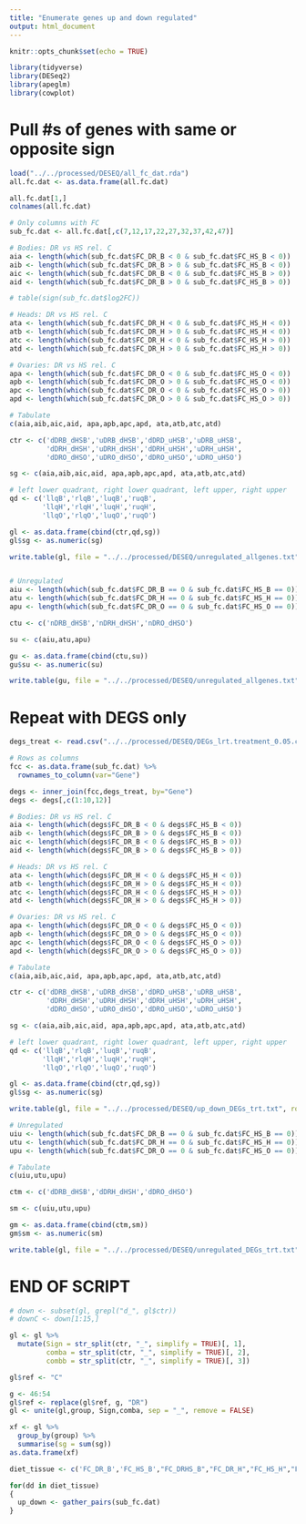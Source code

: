 ```yaml
---
title: "Enumerate genes up and down regulated"
output: html_document
---
```


```r
knitr::opts_chunk$set(echo = TRUE)

library(tidyverse)
library(DESeq2)
library(apeglm)
library(cowplot)

```

# Pull #s of genes with same or opposite sign

```r
load("../../processed/DESEQ/all_fc_dat.rda")
all.fc.dat <- as.data.frame(all.fc.dat) 

all.fc.dat[1,]
colnames(all.fc.dat)

# Only columns with FC
sub_fc.dat <- all.fc.dat[,c(7,12,17,22,27,32,37,42,47)]

# Bodies: DR vs HS rel. C
aia <- length(which(sub_fc.dat$FC_DR_B < 0 & sub_fc.dat$FC_HS_B < 0)) 
aib <- length(which(sub_fc.dat$FC_DR_B > 0 & sub_fc.dat$FC_HS_B < 0))  
aic <- length(which(sub_fc.dat$FC_DR_B < 0 & sub_fc.dat$FC_HS_B > 0)) 
aid <- length(which(sub_fc.dat$FC_DR_B > 0 & sub_fc.dat$FC_HS_B > 0))

# table(sign(sub_fc.dat$log2FC))

# Heads: DR vs HS rel. C
ata <- length(which(sub_fc.dat$FC_DR_H < 0 & sub_fc.dat$FC_HS_H < 0)) 
atb <- length(which(sub_fc.dat$FC_DR_H > 0 & sub_fc.dat$FC_HS_H < 0)) 
atc <- length(which(sub_fc.dat$FC_DR_H < 0 & sub_fc.dat$FC_HS_H > 0)) 
atd <- length(which(sub_fc.dat$FC_DR_H > 0 & sub_fc.dat$FC_HS_H > 0)) 

# Ovaries: DR vs HS rel. C
apa <- length(which(sub_fc.dat$FC_DR_O < 0 & sub_fc.dat$FC_HS_O < 0)) 
apb <- length(which(sub_fc.dat$FC_DR_O > 0 & sub_fc.dat$FC_HS_O < 0)) 
apc <- length(which(sub_fc.dat$FC_DR_O < 0 & sub_fc.dat$FC_HS_O > 0)) 
apd <- length(which(sub_fc.dat$FC_DR_O > 0 & sub_fc.dat$FC_HS_O > 0)) 

# Tabulate
c(aia,aib,aic,aid, apa,apb,apc,apd, ata,atb,atc,atd)

ctr <- c('dDRB_dHSB','uDRB_dHSB','dDRD_uHSB','uDRB_uHSB',
         'dDRH_dHSH','uDRH_dHSH','dDRH_uHSH','uDRH_uHSH',
         'dDRO_dHSO','uDRO_dHSO','dDRO_uHSO','uDRO_uHSO')

sg <- c(aia,aib,aic,aid, apa,apb,apc,apd, ata,atb,atc,atd)

# left lower quadrant, right lower quadrant, left upper, right upper
qd <- c('llqB','rlqB','luqB','ruqB', 
        'llqH','rlqH','luqH','ruqH',
        'llqO','rlqO','luqO','ruqO')

gl <- as.data.frame(cbind(ctr,qd,sg))
gl$sg <- as.numeric(sg)

write.table(gl, file = "../../processed/DESEQ/unregulated_allgenes.txt", row.names = FALSE)


# Unregulated
aiu <- length(which(sub_fc.dat$FC_DR_B == 0 & sub_fc.dat$FC_HS_B == 0)) 
atu <- length(which(sub_fc.dat$FC_DR_H == 0 & sub_fc.dat$FC_HS_H == 0)) 
apu <- length(which(sub_fc.dat$FC_DR_O == 0 & sub_fc.dat$FC_HS_O == 0)) 

ctu <- c('nDRB_dHSB','nDRH_dHSH','nDRO_dHSO')

su <- c(aiu,atu,apu)

gu <- as.data.frame(cbind(ctu,su))
gu$su <- as.numeric(su)

write.table(gu, file = "../../processed/DESEQ/unregulated_allgenes.txt", row.names = FALSE)
```

# Repeat with DEGS only

```r
degs_treat <- read.csv("../../processed/DESEQ/DEGs_lrt.treatment_0.05.csv")

# Rows as columns
fcc <- as.data.frame(sub_fc.dat) %>%
  rownames_to_column(var="Gene") 

degs <- inner_join(fcc,degs_treat, by="Gene")
degs <- degs[,c(1:10,12)]

# Bodies: DR vs HS rel. C
aia <- length(which(degs$FC_DR_B < 0 & degs$FC_HS_B < 0)) 
aib <- length(which(degs$FC_DR_B > 0 & degs$FC_HS_B < 0))  
aic <- length(which(degs$FC_DR_B < 0 & degs$FC_HS_B > 0)) 
aid <- length(which(degs$FC_DR_B > 0 & degs$FC_HS_B > 0)) 

# Heads: DR vs HS rel. C
ata <- length(which(degs$FC_DR_H < 0 & degs$FC_HS_H < 0)) 
atb <- length(which(degs$FC_DR_H > 0 & degs$FC_HS_H < 0)) 
atc <- length(which(degs$FC_DR_H < 0 & degs$FC_HS_H > 0)) 
atd <- length(which(degs$FC_DR_H > 0 & degs$FC_HS_H > 0)) 

# Ovaries: DR vs HS rel. C
apa <- length(which(degs$FC_DR_O < 0 & degs$FC_HS_O < 0)) 
apb <- length(which(degs$FC_DR_O > 0 & degs$FC_HS_O < 0)) 
apc <- length(which(degs$FC_DR_O < 0 & degs$FC_HS_O > 0)) 
apd <- length(which(degs$FC_DR_O > 0 & degs$FC_HS_O > 0)) 

# Tabulate
c(aia,aib,aic,aid, apa,apb,apc,apd, ata,atb,atc,atd)

ctr <- c('dDRB_dHSB','uDRB_dHSB','dDRD_uHSB','uDRB_uHSB',
         'dDRH_dHSH','uDRH_dHSH','dDRH_uHSH','uDRH_uHSH',
         'dDRO_dHSO','uDRO_dHSO','dDRO_uHSO','uDRO_uHSO')

sg <- c(aia,aib,aic,aid, apa,apb,apc,apd, ata,atb,atc,atd)

# left lower quadrant, right lower quadrant, left upper, right upper
qd <- c('llqB','rlqB','luqB','ruqB', 
        'llqH','rlqH','luqH','ruqH',
        'llqO','rlqO','luqO','ruqO')

gl <- as.data.frame(cbind(ctr,qd,sg))
gl$sg <- as.numeric(sg)

write.table(gl, file = "../../processed/DESEQ/up_down_DEGs_trt.txt", row.names = FALSE)

# Unregulated
uiu <- length(which(sub_fc.dat$FC_DR_B == 0 & sub_fc.dat$FC_HS_B == 0)) 
utu <- length(which(sub_fc.dat$FC_DR_H == 0 & sub_fc.dat$FC_HS_H == 0)) 
upu <- length(which(sub_fc.dat$FC_DR_O == 0 & sub_fc.dat$FC_HS_O == 0)) 

# Tabulate
c(uiu,utu,upu)

ctm <- c('dDRB_dHSB','dDRH_dHSH','dDRO_dHSO')

sm <- c(uiu,utu,upu)

gm <- as.data.frame(cbind(ctm,sm))
gm$sm <- as.numeric(sm)

write.table(gl, file = "../../processed/DESEQ/unregulated_DEGs_trt.txt", row.names = FALSE)
```
# END OF SCRIPT



```r
# down <- subset(gl, grepl("d_", gl$ctr))
# downC <- down[1:15,]

gl <- gl %>% 
  mutate(Sign = str_split(ctr, "_", simplify = TRUE)[, 1],
         comba = str_split(ctr, "_", simplify = TRUE)[, 2],
         combb = str_split(ctr, "_", simplify = TRUE)[, 3])

gl$ref <- "C"

g <- 46:54
gl$ref <- replace(gl$ref, g, "DR")
gl <- unite(gl,group, Sign,comba, sep = "_", remove = FALSE)

xf <- gl %>%
  group_by(group) %>%
  summarise(sg = sum(sg))
as.data.frame(xf)
```

```r
diet_tissue <- c('FC_DR_B','FC_HS_B',"FC_DRHS_B","FC_DR_H","FC_HS_H","FC_DRHS_H","FC_DR_O","FC_HS_O","FC_DRHS_O")

for(dd in diet_tissue)
{
  up_down <- gather_pairs(sub_fc.dat)
}
```

